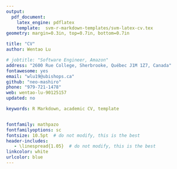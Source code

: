 ```yaml
---
output:
  pdf_document:
    latex_engine: pdflatex
    template:  svm-r-markdown-templates/svm-latex-cv.tex
geometry: margin=0.3in, top=0.7in, bottom=0.7in

title: "CV"
author: Wentao Lu

# jobtitle: "Software Engineer, Amazon"
address: "2600 Rue College, Sherbrooke, Québec J1M 1Z7, Canada"
fontawesome: yes
email: "wlu19@ubishops.ca"
github: "neo-mashiro"
phone: "979-721-1478"
web: wentao-lu-90125157
updated: no

keywords: R Markdown, academic CV, template


fontfamily: mathpazo
fontfamilyoptions: sc
fontsize: 10.5pt  # do not modify, this is the best
header-includes:
   - \linespread{1.05}  # do not modify, this is the best
linkcolor: white
urlcolor: blue
---
```


<!-- NOTE: modified by neo-mashiro on 2019/10/02 -->

<!-- the main body of my CV has been moved to the .tex file for better flexibility -->
<!-- if some contents are placed here in this .rmd file, they will come first in the final PDF output -->
